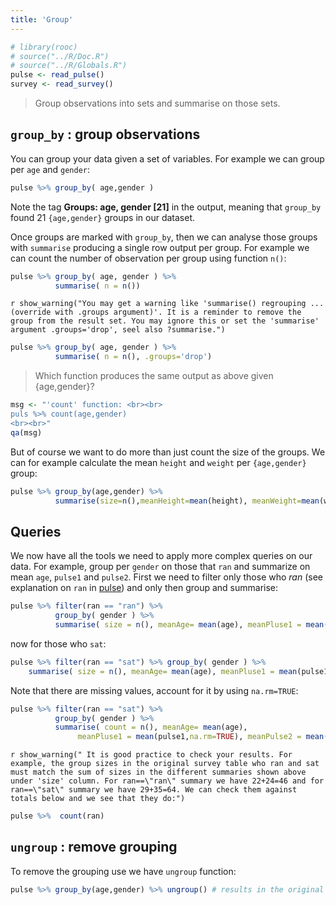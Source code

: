 ```yaml
---
title: 'Group'
---
```


```r
# library(rooc)
# source("../R/Doc.R")
# source("../R/Globals.R")
pulse <- read_pulse() 
survey <- read_survey()
```

> Group observations into sets and summarise on those sets.


## `group_by` : group observations

You can group your data given a set of variables. For example we can group per `age` and `gender`: 

```r
pulse %>% group_by( age,gender )
```

Note the tag **Groups: age, gender [21]** in the output, meaning that `group_by` found 21 `{age,gender}` groups in
our dataset. 

Once groups are marked with `group_by`, then we can analyse those groups with `summarise` producing a single row output per group. For example we can count the number of observation per group using function `n()`: 

```r
pulse %>% group_by( age, gender ) %>% 
          summarise( n = n())
```

`r show_warning("You may get a warning like 'summarise() regrouping ... (override with .groups argument)'. It is a reminder to remove the group from the result set. You may ignore this or set the 'summarise' argument .groups='drop', seel also ?summarise.") `

```r
pulse %>% group_by( age, gender ) %>% 
          summarise( n = n(), .groups='drop')
```

> Which function produces the same output as above given {age,gender}?

```r
msg <- "'count' function: <br><br>
puls %>% count(age,gender)
<br><br>"
qa(msg)
```

But of course we want to do more than just count the size of the groups. We can for example calculate the mean `height` and `weight` per `{age,gender}` group: 

```r
pulse %>% group_by(age,gender) %>% 
          summarise(size=n(),meanHeight=mean(height), meanWeight=mean(weight))
```


<!-- ======================================================= -->

## Queries

We now have all the tools we need to apply more complex queries on our data. For example, group per `gender` on those that `ran` and summarize on mean `age`, `pulse1` and `pulse2`. First we need to filter only those who  *ran* (see explanation on `ran` in [pulse](data.html)) and only then group and summarise:  

```r
pulse %>% filter(ran == "ran") %>% 
          group_by( gender ) %>% 
          summarise( size = n(), meanAge= mean(age), meanPluse1 = mean(pulse1), meanPulse2 = mean( pulse2 ) )
```

now for those who `sat`:

```r
pulse %>% filter(ran == "sat") %>% group_by( gender ) %>% 
    summarise( size = n(), meanAge= mean(age), meanPluse1 = mean(pulse1), meanPulse2 = mean( pulse2 ) )
```

Note that there are missing values, account for it by using `na.rm=TRUE`:  

```r
pulse %>% filter(ran == "sat") %>% 
          group_by( gender ) %>% 
          summarise( count = n(), meanAge= mean(age), 
               meanPluse1 = mean(pulse1,na.rm=TRUE), meanPulse2 = mean( pulse2 , na.rm=TRUE) )
```

`r show_warning(" It is good practice to check your results. For example, the group sizes in the original survey table who ran and sat must match the sum of sizes in the different summaries shown above under 'size' column. For ran==\"ran\" summary we have 22+24=46 and for ran==\"sat\" summary we have 29+35=64. We can check them against totals below and we see that they do:")`

```r
pulse %>%  count(ran) 
```

## `ungroup` : remove grouping

To remove the grouping use we have `ungroup` function:

```r
pulse %>% group_by(age,gender) %>% ungroup() # results in the original pulse tibble
```

<!-- ## Useful functions
```r
pulse %>% group_by(age,weight) %>% group_size()  # group sizes (vector)
pulse %>% group_by(age,weight) %>% n_groups()    # number of groups 
``` 
-->

